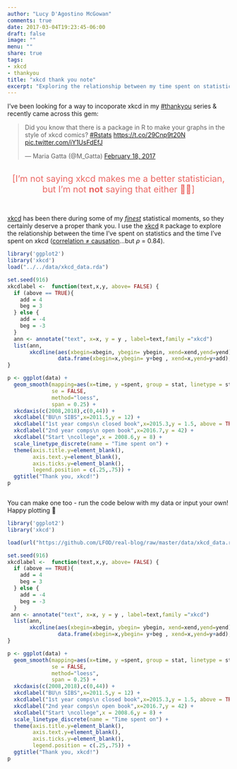 ```yaml
---
author: "Lucy D'Agostino McGowan"
comments: true
date: 2017-03-04T19:23:45-06:00
draft: false
image: ""
menu: ""
share: true
tags:
- xkcd
- thankyou
title: "xkcd thank you note"
excerpt: "Exploring the relationship between my time spent on statistics & my time spent on xkcd."
---
```



I've been looking for a way to incoporate xkcd in my [#thankyou](http://livefreeordichotomize.com/tags/thankyou/) series & recently came across this gem:

<blockquote class="twitter-tweet" data-cards="hidden" data-lang="en"><p lang="en" dir="ltr">Did you know that there is a package in R to make your graphs in the style of xkcd comics? <a href="https://twitter.com/hashtag/Rstats?src=hash">#Rstats</a> <a href="https://t.co/29Cnp9t20N">https://t.co/29Cnp9t20N</a> <a href="https://t.co/iY1UsFdEfJ">pic.twitter.com/iY1UsFdEfJ</a></p>&mdash; Maria Gatta (@M_Gatta) <a href="https://twitter.com/M_Gatta/status/832952195784044545">February 18, 2017</a></blockquote> <script async src="//platform.twitter.com/widgets.js" charset="utf-8"></script>
<br>
<center><span style="color:#EB6864; font-size: 15pt">[I'm not saying xkcd makes me a better statistician, but I'm not <b>not</b> saying that either 💁🏻]</span>
</center>
<br>

[xkcd](http://xkcd.com) has been there during some of my [*finest*](http://livefreeordichotomize.com/2016/12/15/hill-for-the-data-scientist-an-xkcd-story/) statistical moments, so they certainly deserve a proper thank you. I use the [xkcd](https://cran.r-project.org/web/packages/xkcd/xkcd.pdf) `R` package to explore the relationship between the time I've spent on statistics and the time I've spent on xkcd ([correlation $\neq$ causation](https://xkcd.com/552/)...but $\rho$ = 0.84). 



```r
library('ggplot2')
library('xkcd')
load("../../data/xkcd_data.rda")
```


```r
set.seed(916)
xkcdlabel <-  function(text,x,y, above= FALSE) {
  if (above == TRUE){
    add = 4
    beg = 3
  } else {
    add = -4
    beg = -3
  }
  ann <- annotate("text", x=x, y = y , label=text,family ="xkcd")
  list(ann,
       xkcdline(aes(xbegin=xbegin, ybegin= ybegin, xend=xend,yend=yend),
                data.frame(xbegin=x,ybegin= y+beg , xend=x,yend=y+add), xjitteramount = 0.5))
}

p <- ggplot(data) + 
  geom_smooth(mapping=aes(x=time, y =spent, group = stat, linetype = stat), 
              se = FALSE,
              method="loess",
              span = 0.25) +
  xkcdaxis(c(2008,2018),c(0,44)) +
  xkcdlabel("BU\n SIBS",x=2011.5,y = 12) +
  xkcdlabel("1st year comps\n closed book",x=2015.3,y = 1.5, above = TRUE) +
  xkcdlabel("2nd year comps\n open book",x=2016.7,y = 42) +
  xkcdlabel("Start \ncollege",x = 2008.6,y = 8) +
  scale_linetype_discrete(name = "Time spent on") +
  theme(axis.title.y=element_blank(),
        axis.text.y=element_blank(),
        axis.ticks.y=element_blank(),
        legend.position = c(.25,.75)) +
  ggtitle("Thank you, xkcd!")
p



```


You can make one too - run the code below with my data or input your own! Happy plotting 👯


```r
library('ggplot2')
library('xkcd')

load(url("https://github.com/LFOD/real-blog/raw/master/data/xkcd_data.rda"))
```


```r
set.seed(916)
xkcdlabel <-  function(text,x,y, above= FALSE) {
  if (above == TRUE){
    add = 4
    beg = 3
  } else {
    add = -4
    beg = -3
  }
 ann <- annotate("text", x=x, y = y , label=text,family ="xkcd")
  list(ann,
       xkcdline(aes(xbegin=xbegin, ybegin= ybegin, xend=xend,yend=yend),
                data.frame(xbegin=x,ybegin= y+beg , xend=x,yend=y+add), xjitteramount = 0.5))
}

p <- ggplot(data) + 
  geom_smooth(mapping=aes(x=time, y =spent, group = stat, linetype = stat), 
              se = FALSE,
              method="loess",
              span = 0.25) +
  xkcdaxis(c(2008,2018),c(0,44)) +
  xkcdlabel("BU\n SIBS",x=2011.5,y = 12) +
  xkcdlabel("1st year comps\n closed book",x=2015.3,y = 1.5, above = TRUE) +
  xkcdlabel("2nd year comps\n open book",x=2016.7,y = 42) +
  xkcdlabel("Start \ncollege",x = 2008.6,y = 8) +
  scale_linetype_discrete(name = "Time spent on") +
  theme(axis.title.y=element_blank(),
        axis.text.y=element_blank(),
        axis.ticks.y=element_blank(),
        legend.position = c(.25,.75)) +
  ggtitle("Thank you, xkcd!")
p



```
